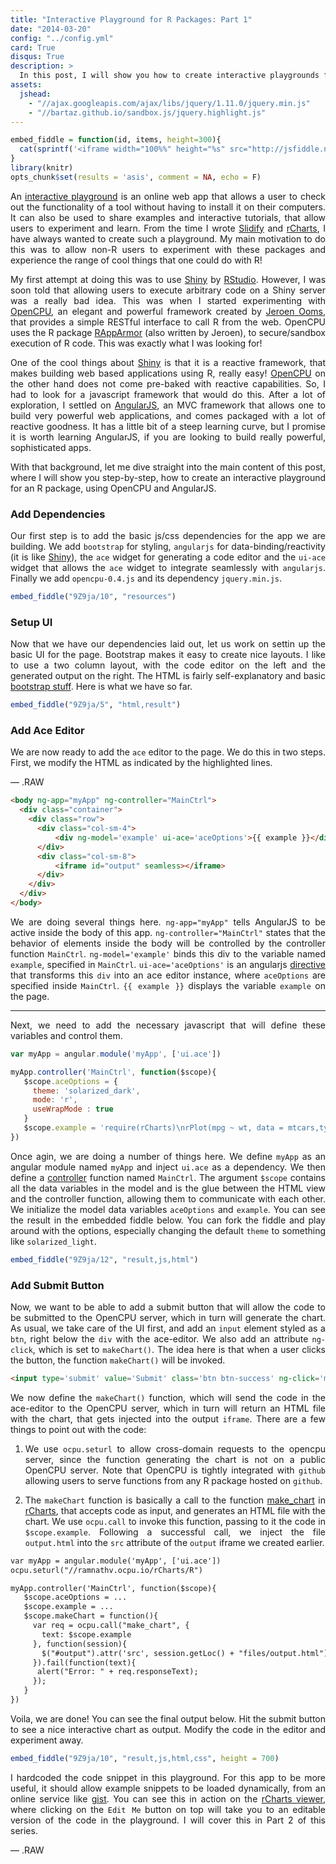 ```yaml
---
title: "Interactive Playground for R Packages: Part 1"
date: "2014-03-20"
config: "../config.yml"
card: True
disqus: True
description: >
  In this post, I will show you how to create interactive playgrounds for R packages using AngularJS and OpenCPU. I will use the live playground application that I created for rCharts to illustrate the basic idea, which can easily be extended to other packages.
assets:
  jshead:
    - "//ajax.googleapis.com/ajax/libs/jquery/1.11.0/jquery.min.js"
    - "//bartaz.github.io/sandbox.js/jquery.highlight.js"
---
```


```r
embed_fiddle = function(id, items, height=300){
  cat(sprintf('<iframe width="100%%" height="%s" src="http://jsfiddle.net/ramnathv/%s/embedded/%s" allowfullscreen="allowfullscreen" frameborder="0"></iframe>', height, id, items))
}
library(knitr)
opts_chunk$set(results = 'asis', comment = NA, echo = F)
```


An [interactive playground](http://rcharts.io/playground) is an online web app that allows a user to check out the functionality of a tool without having to install it on their computers. It can also be used to share examples and interactive tutorials, that allow users to experiment and learn. From the time I wrote [Slidify](http://slidify.github.io) and [rCharts](http://rcharts.io), I have always wanted to create such a playground. My main motivation to do this was to allow non-R users to experiment with these packages and experience the range of cool things that one could do with R!

My first attempt at doing this was to use [Shiny](http://rstudio.com/shiny) by [RStudio](http://rstudio.com). However, I was soon told that allowing users to execute arbitrary code on a Shiny server was a really bad idea. This was when I started experimenting with [OpenCPU](http://opencpu.org), an elegant and powerful framework created by [Jeroen Ooms](http://jeroenooms.github.io/), that provides a simple RESTful interface to call R from the web. OpenCPU uses the R package [RAppArmor](http://cran.r-project.org/web/packages/RAppArmor/index.html) (also written by Jeroen), to secure/sandbox execution of R code. This was exactly what I was looking for!

One of the cool things about [Shiny](http://rstudio.com/shiny) is that it is a reactive framework, that makes building web based applications using R, really easy! [OpenCPU](http://opencpu.org) on the other hand does not come pre-baked with reactive capabilities. So, I had to look for a javascript framework that would do this. After a lot of exploration, I settled on [AngularJS](http://angularjs.org), an MVC framework that allows one to build very powerful web applications, and comes packaged with a lot of reactive goodness. It has a little bit of a steep learning curve, but I promise it is worth learning AngularJS, if you are looking to build really powerful, sophisticated apps.

With that background, let me dive straight into the main content of this post, where I will show you step-by-step, how to create an interactive playground for an R package, using OpenCPU and AngularJS.


### Add Dependencies

Our first step is to  add the basic js/css dependencies for the app we are building. We add `bootstrap` for styling, `angularjs` for data-binding/reactivity (it is like [Shiny](http://rstudio.com/shiny)), the `ace` widget for generating a code editor and the `ui-ace` widget that allows the `ace` widget to integrate seamlessly with `angularjs`. Finally we add `opencpu-0.4.js` and its dependency `jquery.min.js`. 

```r
embed_fiddle("9Z9ja/10", "resources")
```

### Setup UI

Now that we have our dependencies laid out, let us work on settin up the basic UI for the page. Bootstrap makes it easy to create nice layouts. I like to use a two column layout, with the code editor on the left and the generated output on the right. The HTML is fairly self-explanatory and basic [bootstrap stuff](http://getbootstrap.com/css/#grid). Here is what we have so far.

```r
embed_fiddle("9Z9ja/5", "html,result")
```

### Add Ace Editor

We are now ready to add the `ace` editor to the page. We do this in two steps. First, we modify the HTML as indicated by the highlighted lines.

--- .RAW

```html
<body ng-app="myApp" ng-controller="MainCtrl">
  <div class="container">
    <div class="row">
      <div class="col-sm-4">
          <div ng-model='example' ui-ace='aceOptions'>{{ example }}</div>
      </div>
      <div class="col-sm-8">
          <iframe id="output" seamless></iframe>
      </div>
    </div>
  </div>
</body>
```

We are doing several things here. `ng-app="myApp"` tells AngularJS to be active inside the body of this app. `ng-controller="MainCtrl"` states that the behavior of elements inside the body will be controlled by the controller function `MainCtrl`. `ng-model='example'` binds this div to the variable named `example`, specified in `MainCtrl`. `ui-ace='aceOptions'` is an angularjs [directive](http://docs.angularjs.org/guide/directive) that transforms this `div` into an ace editor instance, where `aceOptions` are specified inside `MainCtrl`. `{{ example }}` displays the variable `example` on the page.

---


Next, we need to add the necessary javascript that will define these variables and control them. 

```js
var myApp = angular.module('myApp', ['ui.ace'])

myApp.controller('MainCtrl', function($scope){
   $scope.aceOptions = {
     theme: 'solarized_dark',
     mode: 'r',
     useWrapMode : true
   }
   $scope.example = 'require(rCharts)\nrPlot(mpg ~ wt, data = mtcars,type = "point")'
})
```

Once agin, we are doing a number of things here. We define `myApp` as an angular module named `myApp` and inject `ui.ace` as a dependency. We then define a [controller](http://docs.angularjs.org/guide/controller) function named `MainCtrl`. The argument `$scope` contains all the data variables in the model and is the glue between the HTML view and the controller function, allowing them to communicate with each other. We initialize the model data variables `aceOptions` and `example`. You can see the result in the embedded fiddle below. You can fork the fiddle and play around with the options, especially changing the default `theme` to something like `solarized_light`. 


```r
embed_fiddle("9Z9ja/12", "result,js,html")
```

### Add Submit Button

Now, we want to be able to add a submit button that will allow the code to be submitted to the OpenCPU server, which in turn will generate the chart. As usual, we take care of the UI first, and add an `input` element styled as a `btn`, right below the `div` with the ace-editor. We also add an attribute `ng-click`, which is set to `makeChart()`. The idea here is that when a user clicks the button, the function `makeChart()` will be invoked.

```html
<input type='submit' value='Submit' class='btn btn-success' ng-click='makeChart()' />
```

We now define the `makeChart()` function, which will send the code in the ace-editor to the OpenCPU server, which in turn will return an HTML file with the chart, that gets injected into the output `iframe`. There are a few things to point out with the code:

1. We use `ocpu.seturl` to allow cross-domain requests to the opencpu server, since the function generating the chart is not on a public OpenCPU server. Note that OpenCPU is tightly integrated with `github` allowing users to serve functions from any R package hosted on `github`.

2. The `makeChart` function is basically a call to the function [make_chart](https://github.com/ramnathv/rCharts/blob/master/R/utils.R#L5-L12) in [rCharts](http://rcharts.io), that accepts code as input, and generates an HTML file with the chart. We use `ocpu.call` to invoke this function, passing to it the code in `$scope.example`. Following a successful call, we inject the file `output.html` into the `src` attribute of the `output` iframe we created earlier.


```html
var myApp = angular.module('myApp', ['ui.ace'])
ocpu.seturl("//ramnathv.ocpu.io/rCharts/R")

myApp.controller('MainCtrl', function($scope){
   $scope.aceOptions = ...
   $scope.example = ...
   $scope.makeChart = function(){
     var req = ocpu.call("make_chart", {
       text: $scope.example   
     }, function(session){
       $("#output").attr('src', session.getLoc() + "files/output.html");  
     }).fail(function(text){
      alert("Error: " + req.responseText);
     });  
   }
})
```

Voila, we are done! You can see the final output below. Hit the submit button to see a nice interactive chart as output. Modify the code in the editor and experiment away.

```r
embed_fiddle("9Z9ja/10", "result,js,html,css", height = 700)
```

I hardcoded the code snippet in this playground. For this app to be more useful, it should allow example snippets to be loaded dynamically, from an online service like [gist](http://gist.github.com). You can see this in action on the [rCharts viewer](http://rcharts.io/viewer), where clicking on the `Edit Me` button on top will take you to an editable version of the code in the playground. I will cover this in Part 2 of this series.

--- .RAW

<script>
  $('body').highlight('<body ng-app="myApp" ng-controller="MainCtrl">')
  $('body').highlight("<div ng-model='example' ui-ace='aceOptions'>{{ example }}</div>")
  $('body').highlight('<iframe id="output" seamless></iframe>')
</script>
<style>
  # li {line-height: 1.7em;}
  span.highlight {background-color: #002b36;}
  span.container {padding: 0px;}
  p {text-align: justify;}
</style>






